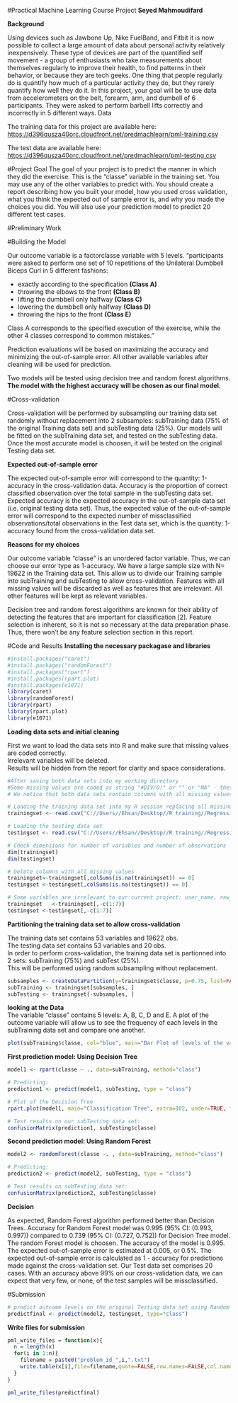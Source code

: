 #Practical Machine Learning Course Project
**Seyed Mahmoudifard**  


**Background**  

Using devices such as Jawbone Up, Nike FuelBand, and Fitbit it is now possible to collect a large amount of data about personal activity relatively inexpensively. These type of devices are part of the quantified self movement - a group of enthusiasts who take measurements about themselves regularly to improve their health, to find patterns in their behavior, or because they are tech geeks. One thing that people regularly do is quantify how much of a particular activity they do, but they rarely quantify how well they do it. In this project, your goal will be to use data from accelerometers on the belt, forearm, arm, and dumbell of 6 participants. They were asked to perform barbell lifts correctly and incorrectly in 5 different ways. 
Data

The training data for this project are available here: [https://d396qusza40orc.cloudfront.net/predmachlearn/pml-training.csv](https://d396qusza40orc.cloudfront.net/predmachlearn/pml-training.csv)

The test data are available here: [https://d396qusza40orc.cloudfront.net/predmachlearn/pml-testing.csv](https://d396qusza40orc.cloudfront.net/predmachlearn/pml-testing.csv)


#Project Goal
The goal of your project is to predict the manner in which they did the exercise. This is the "classe" variable in the training set. You may use any of the other variables to predict with. You should create a report describing how you built your model, how you used cross validation, what you think the expected out of sample error is, and why you made the choices you did. You will also use your prediction model to predict 20 different test cases.

#Preliminary Work


#Building the Model

Our outcome variable is a factorclasse variable with 5 levels. "participants were asked to perform one set of 10 repetitions of the Unilateral Dumbbell Biceps Curl in 5 different fashions:

- exactly according to the specification **(Class A)**  
- throwing the elbows to the front **(Class B)**  
- lifting the dumbbell only halfway **(Class C)**  
- lowering the dumbbell only halfway **(Class D)**  
- throwing the hips to the front **(Class E)**  

Class A corresponds to the specified execution of the exercise, while the other 4 classes correspond to common mistakes."  

Prediction evaluations will be based on maximizing the accuracy and minimizing the out-of-sample error. All other available variables after cleaning will be used for prediction.  

Two models will be tested using decision tree and random forest algorithms. **The model with the highest accuracy will be chosen as our final model.**  

#Cross-validation

Cross-validation will be performed by subsampling our training data set randomly without replacement into 2 subsamples: subTraining data (75% of the original Training data set) and subTesting data (25%). Our models will be fitted on the subTraining data set, and tested on the subTesting data. Once the most accurate model is choosen, it will be tested on the original Testing data set.

**Expected out-of-sample error**  

The expected out-of-sample error will correspond to the quantity: 1-accuracy in the cross-validation data. Accuracy is the proportion of correct classified observation over the total sample in the subTesting data set. Expected accuracy is the expected accuracy in the out-of-sample data set (i.e. original testing data set). Thus, the expected value of the out-of-sample error will correspond to the expected number of missclassified observations/total observations in the Test data set, which is the quantity: 1-accuracy found from the cross-validation data set.  

**Reasons for my choices**

Our outcome variable "classe" is an unordered factor variable. Thus, we can choose our error type as 1-accuracy. We have a large sample size with N= 19622 in the Training data set. This allow us to divide our Training sample into subTraining and subTesting to allow cross-validation. Features with all missing values will be discarded as well as features that are irrelevant. All other features will be kept as relevant variables.  

Decision tree and random forest algorithms are known for their ability of detecting the features that are important for classification [2]. Feature selection is inherent, so it is not so necessary at the data preparation phase. Thus, there won't be any feature selection section in this report.

#Code and Results
**Installing the necessary packagase and libraries**  
```{r}
#install.packages("caret")
#install.packages("randomForest")
#install.packages("rpart")
#install.packages(rpart.plot)
#install.packages(e1071)
library(caret)
library(randomForest)
library(rpart)
library(rpart.plot)
library(e1071)
```

**Loading data sets and initial cleaning**

First we want to load the data sets into R and make sure that missing values are coded correctly.  
Irrelevant variables will be deleted.  
Results will be hidden from the report for clarity and space considerations. 

```{r}
#After saving both data sets into my working directory
#Some missing values are coded as string "#DIV/0!" or "" or "NA" - these will be #changed to NA.
# We notice that both data sets contain columns with all missing values - these will #be deleted.  

# Loading the training data set into my R session replacing all missing with "NA"
trainingset <- read.csv("C://Users//Ehsan/Desktop//R training//Regression models//pml_training.csv", na.strings=c("NA","#DIV/0!", ""))

# Loading the testing data set 
testingset <- read.csv("C://Users//Ehsan//Desktop//R training//Regression models//pml_testing.csv", na.strings=c("NA","#DIV/0!", ""))

# Check dimensions for number of variables and number of observations
dim(trainingset)
dim(testingset)

# Delete columns with all missing values
trainingset<-trainingset[,colSums(is.na(trainingset)) == 0]
testingset <-testingset[,colSums(is.na(testingset)) == 0]

# Some variables are irrelevant to our current project: user_name, raw_timestamp_part_1, raw_timestamp_part_,2 cvtd_timestamp, new_window, and  num_window (columns 1 to 7). We can delete these variables.
trainingset   <-trainingset[,-c(1:7)]
testingset <-testingset[,-c(1:7)]
```
**Partitioning the training data set to allow cross-validation**  

The training data set contains 53 variables and 19622 obs.  
The testing data set contains 53 variables and 20 obs.  
In order to perform cross-validation, the training data set is partionned into 2 sets: subTraining (75%) and subTest (25%).  
This will be performed using random subsampling without replacement.  
```{r}
subsamples <- createDataPartition(y=trainingset$classe, p=0.75, list=FALSE)
subTraining <- trainingset[subsamples, ] 
subTesting <- trainingset[-subsamples, ]
```

**looking at the Data**  
The variable "classe" contains 5 levels: A, B, C, D and E. A plot of the outcome variable will allow us to see the frequency of each levels in the subTraining data set and compare one another.
```{r}
plot(subTraining$classe, col="blue", main="Bar Plot of levels of the variable classe within the subTraining data set", xlab="classe levels", ylab="Frequency")
```
**First prediction model: Using Decision Tree**
```{r}
model1 <- rpart(classe ~ ., data=subTraining, method="class")

# Predicting:
prediction1 <- predict(model1, subTesting, type = "class")

# Plot of the Decision Tree
rpart.plot(model1, main="Classification Tree", extra=102, under=TRUE, faclen=0)

# Test results on our subTesting data set:
confusionMatrix(prediction1, subTesting$classe)
```

**Second prediction model: Using Random Forest**  
```{r}
model2 <- randomForest(classe ~. , data=subTraining, method="class")

# Predicting:
prediction2 <- predict(model2, subTesting, type = "class")

# Test results on subTesting data set:
confusionMatrix(prediction2, subTesting$classe)
```
**Decision**  

As expected, Random Forest algorithm performed better than Decision Trees.
Accuracy for Random Forest model was 0.995 (95% CI: (0.993, 0.997)) compared to 0.739 (95% CI: (0.727, 0.752)) for Decision Tree model. The random Forest model is choosen. The accuracy of the model is 0.995. The expected out-of-sample error is estimated at 0.005, or 0.5%. The expected out-of-sample error is calculated as 1 - accuracy for predictions made against the cross-validation set. Our Test data set comprises 20 cases. With an accuracy above 99% on our cross-validation data, we can expect that very few, or none, of the test samples will be missclassified.  


#Submission
```{r}
# predict outcome levels on the original Testing data set using Random Forest algorithm
predictfinal <- predict(model2, testingset, type="class")
```
**Write files for submission**  
```{r}
pml_write_files = function(x){
  n = length(x)
  for(i in 1:n){
    filename = paste0("problem_id_",i,".txt")
    write.table(x[i],file=filename,quote=FALSE,row.names=FALSE,col.names=FALSE)
  }
}

pml_write_files(predictfinal)
```




